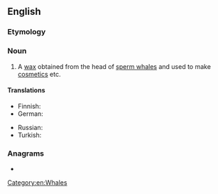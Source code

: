 ==English==
{{wikipedia}}

===Etymology===
{{spectra|ceti}}

===Noun===
{{en-noun|-}}

# A [[wax]] obtained from the head of [[sperm whale]]s and used to make [[cosmetics]] etc.

====Translations====
{{trans-top|wax obtained from the head of sperm whale}}
* Finnish: {{t|fi|spermaseetti}}
* German: {{t|de|Walrat|m}}
{{trans-mid}}
* Russian: {{t+|ru|спермаце́т|m}}
* Turkish: {{t+|tr|ispermeçet}}
{{trans-bottom}}

===Anagrams===
* {{anagrams|en|a=aceeimprst|imprecates}}

[[Category:en:Whales]]